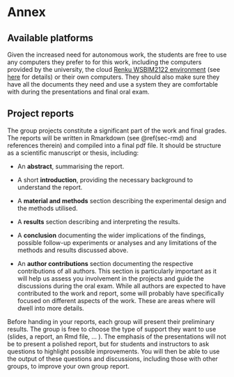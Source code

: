 # Annex {#sec-anx}


## Available platforms

Given the increased need for autonomous work, the students are free to
use any computers they prefer to for this work, including the
computers provided by the university, the cloud [Renku WSBIM2122
environment](https://renkulab.io/projects?q=wsbim2122&page=1&orderBy=last_activity_at&orderSearchAsc=false&searchIn=projects)
(see [here](https://uclouvain-cbio.github.io/WSBIM1207/sec-anx.html) for
details) or their own computers. They should also make sure they have
all the documents they need and use a system they are comfortable with
during the presentations and final oral exam.

## Project reports

The group projects constitute a significant part of the work and final
grades. The reports will be written in Rmarkdown (see \@ref(sec-rmd)
and references therein) and compiled into a final pdf file. It should
be structure as a scientific manuscript or thesis, including:

- An **abstract**, summarising the report.

- A short **introduction**, providing the necessary background to
  understand the report.


- A **material and methods** section describing the experimental
  design and the methods utilised.

- A **results** section describing and interpreting the results.

- A **conclusion** documenting the wider implications of the findings,
  possible follow-up experiments or analyses and any limitations of
  the methods and results discussed above.

- An **author contributions** section documenting the respective
  contributions of all authors. This section is particularly important
  as it will help us assess you involvement in the projects and guide
  the discussions during the oral exam. While all authors are
  expected to have contributed to the work and report, some will
  probably have specifically focused on different aspects of the
  work. These are areas where will dwell into more details.

Before handing in your reports, each group will present their
preliminary results. The group is free to choose the type of support
they want to use (slides, a report, an Rmd file, ... ). The emphasis
of the presentations will not be to present a polished report, but for
students and instructors to ask questions to highlight possible
improvements. You will then be able to use the output of these
questions and discussions, including those with other groups, to
improve your own group report.
